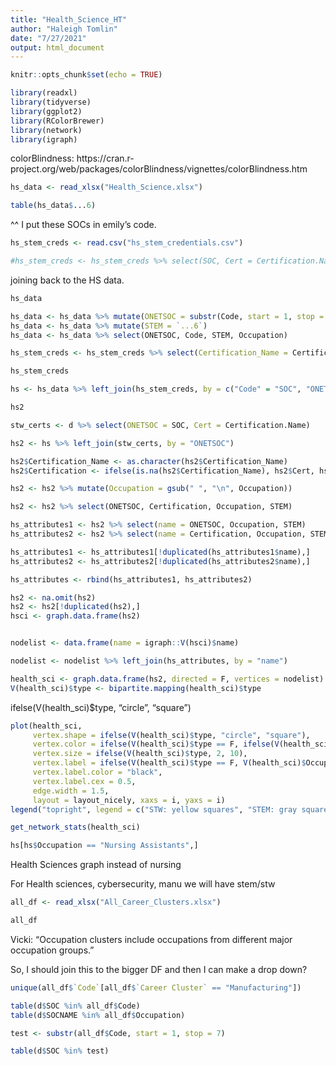 ```yaml
---
title: "Health_Science_HT"
author: "Haleigh Tomlin"
date: "7/27/2021"
output: html_document
---
```


```r
knitr::opts_chunk$set(echo = TRUE)
```

```r
library(readxl)
library(tidyverse)
library(ggplot2)
library(RColorBrewer)
library(network)
library(igraph)
```


colorBlindness: https://cran.r-project.org/web/packages/colorBlindness/vignettes/colorBlindness.htm


```r
hs_data <- read_xlsx("Health_Science.xlsx")
```

```r
table(hs_data$...6)
```

^^ I put these SOCs in emily's code.
```r
hs_stem_creds <- read.csv("hs_stem_credentials.csv")
```

```r
#hs_stem_creds <- hs_stem_creds %>% select(SOC, Cert = Certification.Name)
```

joining back to the HS data.

```r
hs_data
```

```r
hs_data <- hs_data %>% mutate(ONETSOC = substr(Code, start = 1, stop = 7))
hs_data <- hs_data %>% mutate(STEM = `...6`) 
hs_data <- hs_data %>% select(ONETSOC, Code, STEM, Occupation)
```

```r
hs_stem_creds <- hs_stem_creds %>% select(Certification_Name = Certification.Name, SOC) %>% mutate(ONETSOC = substr(SOC, start = 1, stop = 7))
```

```r
hs_stem_creds
```
```r
hs <- hs_data %>% left_join(hs_stem_creds, by = c("Code" = "SOC", "ONETSOC"))
```


```r
hs2
```

```r
stw_certs <- d %>% select(ONETSOC = SOC, Cert = Certification.Name)
```

```r
hs2 <- hs %>% left_join(stw_certs, by = "ONETSOC")
```

```r
hs2$Certification_Name <- as.character(hs2$Certification_Name)
hs2$Certification <- ifelse(is.na(hs2$Certification_Name), hs2$Cert, hs2$Certification_Name)

```

```r
hs2 <- hs2 %>% mutate(Occupation = gsub(" ", "\n", Occupation))
```


```r
hs2 <- hs2 %>% select(ONETSOC, Certification, Occupation, STEM)
```

```r
hs_attributes1 <- hs2 %>% select(name = ONETSOC, Occupation, STEM)
hs_attributes2 <- hs2 %>% select(name = Certification, Occupation, STEM)

hs_attributes1 <- hs_attributes1[!duplicated(hs_attributes1$name),]
hs_attributes2 <- hs_attributes2[!duplicated(hs_attributes2$name),]

hs_attributes <- rbind(hs_attributes1, hs_attributes2)
```


```r
hs2 <- na.omit(hs2)
hs2 <- hs2[!duplicated(hs2),]
hsci <- graph.data.frame(hs2)


nodelist <- data.frame(name = igraph::V(hsci)$name)

nodelist <- nodelist %>% left_join(hs_attributes, by = "name")

health_sci <- graph.data.frame(hs2, directed = F, vertices = nodelist)
V(health_sci)$type <- bipartite.mapping(health_sci)$type
```


ifelse(V(health_sci)$type, "circle", "square")

```r
plot(health_sci,
     vertex.shape = ifelse(V(health_sci)$type, "circle", "square"),
     vertex.color = ifelse(V(health_sci)$type == F, ifelse(V(health_sci)$STEM == "STW", cbPalette[5], cbPalette[1]), cbPalette[4]),
     vertex.size = ifelse(V(health_sci)$type, 2, 10),
     vertex.label = ifelse(V(health_sci)$type == F, V(health_sci)$Occupation, NA),
     vertex.label.color = "black",
     vertex.label.cex = 0.5,
     edge.width = 1.5,
     layout = layout_nicely, xaxs = i, yaxs = i)
legend("topright", legend = c("STW: yellow squares", "STEM: gray squares", "Certifications: green circles"), bty = "n", title = "Legend", xjust = 0, cex = 1.5)
```

```r
get_network_stats(health_sci)
```


```r
hs[hs$Occupation == "Nursing Assistants",]
```



Health Sciences graph instead of nursing

For Health sciences, cybersecurity, manu we will have stem/stw


```r
all_df <- read_xlsx("All_Career_Clusters.xlsx")
```

```r
all_df
```

Vicki: "Occupation clusters include occupations from different major occupation groups."

So, I should join this to the bigger DF and then I can make a drop down?

```r
unique(all_df$`Code`[all_df$`Career Cluster` == "Manufacturing"])
```


```r
table(d$SOC %in% all_df$Code)
table(d$SOCNAME %in% all_df$Occupation)
```

```r
test <- substr(all_df$Code, start = 1, stop = 7)
```

```r
table(d$SOC %in% test)
```

